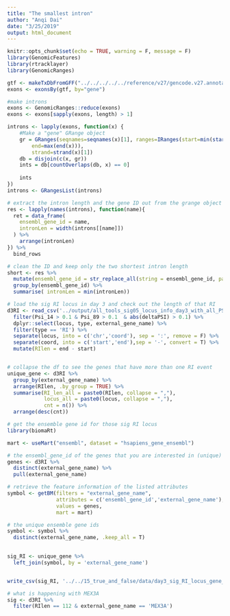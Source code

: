 ```yaml
---
title: "The smallest intron"
author: "Anqi Dai"
date: "3/25/2019"
output: html_document
---
```


```r
knitr::opts_chunk$set(echo = TRUE, warning = F, message = F)
library(GenomicFeatures)
library(rtracklayer)
library(GenomicRanges)
```

```r
gtf <- makeTxDbFromGFF("../../../../../reference/v27/gencode.v27.annotation.gtf") #change me!
exons <- exonsBy(gtf, by="gene")

#make introns
exons <- GenomicRanges::reduce(exons)
exons <- exons[sapply(exons, length) > 1]

introns <- lapply(exons, function(x) {
    #Make a "gene" GRange object
    gr = GRanges(seqnames=seqnames(x)[1], ranges=IRanges(start=min(start(x)),
        end=max(end(x))), 
        strand=strand(x)[1])
    db = disjoin(c(x, gr))
    ints = db[countOverlaps(db, x) == 0]
  
    ints
})
introns <- GRangesList(introns)
```

```r
# extract the intron length and the gene ID out from the grange object and make that a df
res <- lapply(names(introns), function(name){
  ret = data_frame(
    ensembl_gene_id = name,
    intronLen = width(introns[[name]])
  ) %>%
    arrange(intronLen)
}) %>%
  bind_rows

# clean the ID and keep only the two shortest intron length
short <- res %>%
  mutate(ensembl_gene_id = str_replace_all(string = ensembl_gene_id, pattern = '\\..*$', replacement = '')) %>%
  group_by(ensembl_gene_id) %>%
  summarise( intronLen = min(intronLen))
```

```r
# load the sig RI locus in day 3 and check out the length of that RI
d3RI <- read_csv('../output/all_tools_sig05_locus_info_day3_with_all_PSI_values.csv') %>%
  filter(Psi_14 > 0.1 & Psi_89 > 0.1  & abs(deltaPSI) > 0.1) %>%
  dplyr::select(locus, type, external_gene_name) %>%
  filter(type == 'RI') %>%
  separate(locus, into = c('chr','coord'), sep = ':', remove = F) %>%
  separate(coord, into = c('start','end'),sep = '-', convert = T) %>%
  mutate(RIlen = end - start)


# collapse the df to see the genes that have more than one RI event
unique_gene <- d3RI %>%
  group_by(external_gene_name) %>%
  arrange(RIlen, .by_group = TRUE) %>%
  summarise(RI_len_all = paste0(RIlen, collapse = ","),
            locus_all = paste0(locus, collapse = ","),
            cnt = n()) %>%
  arrange(desc(cnt))

```

```r
# get the ensemble gene id for those sig RI locus
library(biomaRt)

mart <- useMart("ensembl", dataset = "hsapiens_gene_ensembl")

# the ensembl_gene_id of the genes that you are interested in (unique)
genes <- d3RI %>%
  distinct(external_gene_name) %>%
  pull(external_gene_name)

# retrieve the feature information of the listed attributes
symbol <- getBM(filters = "external_gene_name",
                attributes = c('ensembl_gene_id','external_gene_name'),
                values = genes, 
                mart = mart)

# the unique ensemble gene ids
symbol <- symbol %>%
  distinct(external_gene_name, .keep_all = T)
  
```

```r
sig_RI <- unique_gene %>%
  left_join(symbol, by = 'external_gene_name') 


write_csv(sig_RI, '../../15_true_and_false/data/day3_sig_RI_locus_gene_level.csv')
```

```r
# what is happening with MEX3A
sig <- d3RI %>%
  filter(RIlen == 112 & external_gene_name == 'MEX3A')
```

